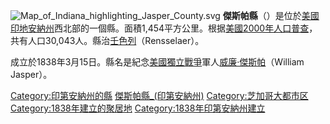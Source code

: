 {{Otheruses|傑斯帕縣|subject=美國印地安納州的一個縣|other=同名的縣}}
[[File:Map_of_Indiana_highlighting_Jasper_County.svg|right]]
'''傑斯帕縣'''（{{lang-en|Jasper County}}）是位於[[美國|美國]][[印地安納州|印地安納州]]西北部的一個縣。面積1,454平方公里。根据[[美國2000年人口普查|美國2000年人口普查]]，共有人口30,043人。縣治[[壬色列_(印地安納州)|壬色列]]（Rensselaer）。

成立於1838年3月15日。縣名是紀念[[美國獨立戰爭|美國獨立戰爭]]軍人[[威廉·傑斯帕|威廉·傑斯帕]]（William Jasper）。

{{印第安納州}}
{{傑斯帕縣 (印地安納州)}}
{{Authority control}}

{{DEFAULTSORT:Jasper County}}
[[Category:印第安納州的縣|Category:印第安納州的縣]]
[[Category:傑斯帕縣_(印第安納州)|]]
[[Category:芝加哥大都市区|Category:芝加哥大都市区]]
[[Category:1838年建立的聚居地|Category:1838年建立的聚居地]]
[[Category:1838年印第安納州建立|Category:1838年印第安納州建立]]